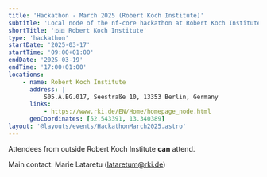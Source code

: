 ```yaml
---
title: 'Hackathon - March 2025 (Robert Koch Institute)'
subtitle: 'Local node of the nf-core hackathon at Robert Koch Institute, Germany'
shortTitle: '🇩🇪 Robert Koch Institute'
type: 'hackathon'
startDate: '2025-03-17'
startTime: '09:00+01:00'
endDate: '2025-03-19'
endTime: '17:00+01:00'
locations:
    - name: Robert Koch Institute
      address: |
          S05.A.EG.017, Seestraße 10, 13353 Berlin, Germany
      links:
          - https://www.rki.de/EN/Home/homepage_node.html
      geoCoordinates: [52.543391, 13.340389]
layout: '@layouts/events/HackathonMarch2025.astro'
---
```


Attendees from outside Robert Koch Institute **can** attend.

Main contact: Marie Lataretu ([lataretum@rki.de](mailto:lataretum@rki.de))
